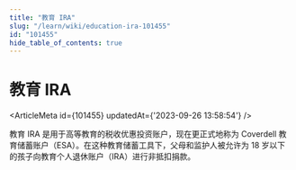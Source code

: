 ```yaml
---
title: "教育 IRA"
slug: "/learn/wiki/education-ira-101455"
id: "101455"
hide_table_of_contents: true
---
```



# 教育 IRA

<ArticleMeta id={101455} updatedAt={'2023-09-26 13:58:54'} />
<div className='border-solid border-b border-t-0 my-4 border-[var(--ifm-color-gray-300)]' />

教育 IRA 是用于高等教育的税收优惠投资账户，现在更正式地称为 Coverdell 教育储蓄账户（ESA）。在这种教育储蓄工具下，父母和监护人被允许为 18 岁以下的孩子向教育个人退休账户（IRA）进行非抵扣捐款。
